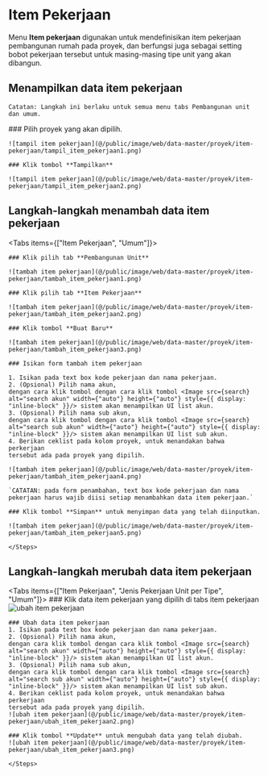 
# Item Pekerjaan

Menu **Item pekerjaan** digunakan untuk mendefinisikan item pekerjaan
pembangunan rumah pada proyek, dan berfungsi juga sebagai setting bobot
pekerjaan tersebut untuk masing-masing tipe unit yang akan dibangun.

## Menampilkan data item pekerjaan

`Catatan: Langkah ini berlaku untuk semua menu tabs Pembangunan unit dan umum.`

<Steps>
    ### Pilih proyek yang akan dipilih.

    ![tampil item pekerjaan](@/public/image/web/data-master/proyek/item-pekerjaan/tampil_item_pekerjaan1.png)

    ### Klik tombol **Tampilkan**

    ![tampil item pekerjaan](@/public/image/web/data-master/proyek/item-pekerjaan/tampil_item_pekerjaan2.png)

</Steps>

## Langkah-langkah menambah data item pekerjaan

<Tabs items={["Item Pekerjaan", "Umum"]}>
  <Tab>
    <Steps>

    ### Klik pilih tab **Pembangunan Unit**

    ![tambah item pekerjaan](@/public/image/web/data-master/proyek/item-pekerjaan/tambah_item_pekerjaan1.png)

    ### Klik pilih tab **Item Pekerjaan**

    ![tambah item pekerjaan](@/public/image/web/data-master/proyek/item-pekerjaan/tambah_item_pekerjaan2.png)

    ### Klik tombol **Buat Baru**

    ![tambah item pekerjaan](@/public/image/web/data-master/proyek/item-pekerjaan/tambah_item_pekerjaan3.png)

    ### Isikan form tambah item pekerjaan

    1. Isikan pada text box kode pekerjaan dan nama pekerjaan.
    2. (Opsional) Pilih nama akun,
    dengan cara klik tombol dengan cara klik tombol <Image src={search} alt="search akun" width={"auto"} height={"auto"} style={{ display: "inline-block" }}/> sistem akan menampilkan UI list akun.
    3. (Opsional) Pilih nama sub akun,
    dengan cara klik tombol dengan cara klik tombol <Image src={search} alt="search sub akun" width={"auto"} height={"auto"} style={{ display: "inline-block" }}/> sistem akan menampilkan UI list sub akun.
    4. Berikan ceklist pada kolom proyek, untuk menandakan bahwa perkerjaan
    tersebut ada pada proyek yang dipilih.

    ![tambah item pekerjaan](@/public/image/web/data-master/proyek/item-pekerjaan/tambah_item_pekerjaan4.png)

    `CATATAN: pada form penambahan, text box kode pekerjaan dan nama pekerjaan harus wajib diisi setiap menambahkan data item pekerjaan.`

    ### Klik tombol **Simpan** untuk menyimpan data yang telah diinputkan.

    ![tambah item pekerjaan](@/public/image/web/data-master/proyek/item-pekerjaan/tambah_item_pekerjaan5.png)

    </Steps>

  </Tab>
</Tabs>

## Langkah-langkah merubah data item pekerjaan

<Tabs items={["Item Pekerjaan", "Jenis Pekerjaan Unit per Tipe", "Umum"]}>
  <Tab>
    <Steps>
    ### Klik data item pekerjaan yang dipilih di tabs item pekerjaan
    ![ubah item pekerjaan](@/public/image/web/data-master/proyek/item-pekerjaan/ubah_item_pekerjaan1.png)

    ### Ubah data item pekerjaan
    1. Isikan pada text box kode pekerjaan dan nama pekerjaan.
    2. (Opsional) Pilih nama akun,
    dengan cara klik tombol dengan cara klik tombol <Image src={search} alt="search akun" width={"auto"} height={"auto"} style={{ display: "inline-block" }}/> sistem akan menampilkan UI list akun.
    3. (Opsional) Pilih nama sub akun,
    dengan cara klik tombol dengan cara klik tombol <Image src={search} alt="search sub akun" width={"auto"} height={"auto"} style={{ display: "inline-block" }}/> sistem akan menampilkan UI list sub akun.
    4. Berikan ceklist pada kolom proyek, untuk menandakan bahwa perkerjaan
    tersebut ada pada proyek yang dipilih.
    ![ubah item pekerjaan](@/public/image/web/data-master/proyek/item-pekerjaan/ubah_item_pekerjaan2.png)

    ### Klik tombol **Update** untuk mengubah data yang telah diubah.
    ![ubah item pekerjaan](@/public/image/web/data-master/proyek/item-pekerjaan/ubah_item_pekerjaan3.png)

    </Steps>

  </Tab>
</Tabs>
